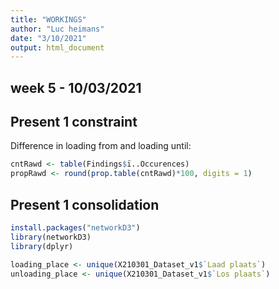 ```yaml
---
title: "WORKINGS"
author: "Luc heimans"
date: "3/10/2021"
output: html_document
---
```


## week 5 - 10/03/2021

## Present 1 constraint

Difference in loading from and loading until: 

```r
cntRawd <- table(Findings$ï..Occurences)
propRawd <- round(prop.table(cntRawd)*100, digits = 1)

```



## Present 1 consolidation

```r
install.packages("networkD3")
library(networkD3)
library(dplyr)
```

```r
loading_place <- unique(X210301_Dataset_v1$`Laad plaats`)
unloading_place <- unique(X210301_Dataset_v1$`Los plaats`)

```


```r

```

